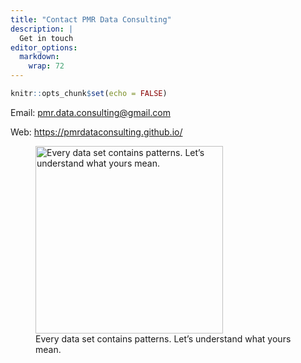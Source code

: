 ```yaml
---
title: "Contact PMR Data Consulting"
description: |
  Get in touch
editor_options: 
  markdown: 
    wrap: 72
---
```


```r
knitr::opts_chunk$set(echo = FALSE)
```

Email:
[pmr.data.consulting\@gmail.com](mailto:pmr.data.consulting@gmail.com){.email}

Web: <https://pmrdataconsulting.github.io/>


![Every data set contains patterns. Let's understand what yours mean.](patterns.png){width=700px, height=300px}